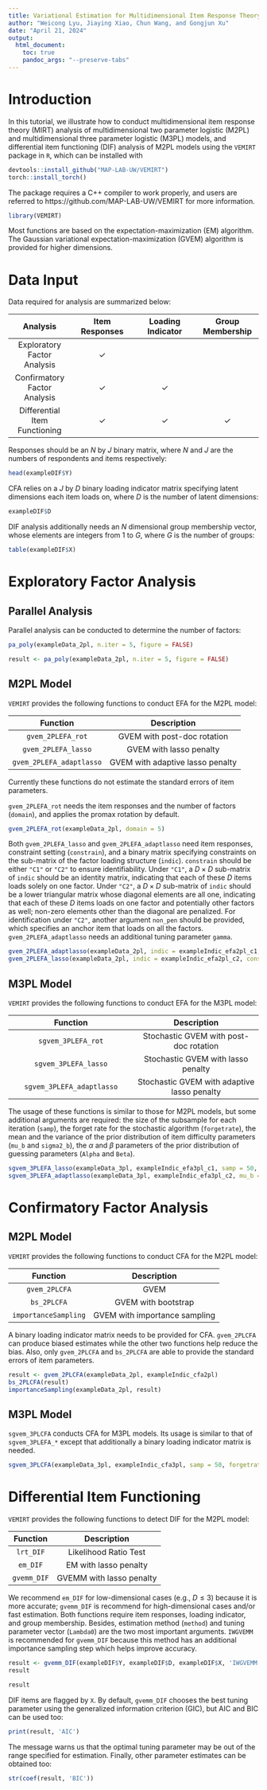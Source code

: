 ```yaml
---
title: Variational Estimation for Multidimensional Item Response Theory Using `VEMIRT`
author: "Weicong Lyu, Jiaying Xiao, Chun Wang, and Gongjun Xu"
date: "April 21, 2024"
output:
  html_document:
    toc: true
    pandoc_args: "--preserve-tabs"
---
```


# Introduction
In this tutorial, we illustrate how to conduct multidimensional item response theory (MIRT) analysis of multidimensional two parameter logistic (M2PL) and multidimensional three parameter logistic (M3PL) models, and differential item functioning (DIF) analysis of M2PL models using the `VEMIRT` package in `R`, which can be installed with
```r
devtools::install_github("MAP-LAB-UW/VEMIRT")
torch::install_torch()
```
The package requires a C++ compiler to work properly, and users are referred to https://github.com/MAP-LAB-UW/VEMIRT for more information.
```r
library(VEMIRT)
```
Most functions are based on the expectation-maximization (EM) algorithm. The Gaussian variational expectation-maximization (GVEM) algorithm is provided for higher dimensions.


# Data Input
Data required for analysis are summarized below:

| Analysis | Item Responses | Loading Indicator | Group Membership |
| :-: | :-: | :-: | :-: |
| Exploratory Factor Analysis | $\checkmark$ |
| Confirmatory Factor Analysis | $\checkmark$ | $\checkmark$ |
| Differential Item Functioning | $\checkmark$ | $\checkmark$ | $\checkmark$ |

Responses should be an $N$ by $J$ binary matrix, where $N$ and $J$ are the numbers of respondents and items respectively:
```r
head(exampleDIF$Y)
```

CFA relies on a $J$ by $D$ binary loading indicator matrix specifying latent dimensions each item loads on, where $D$ is the number of latent dimensions:
```r
exampleDIF$D
```

DIF analysis additionally needs an $N$ dimensional group membership vector, whose elements are integers from $1$ to $G$, where $G$ is the number of groups:
```r
table(exampleDIF$X)
```


<!-- `VEMIRT` provides simulated data set `exampleDIF` as an example: -->
<!-- ```{r} -->
<!-- str(exampleDIF) -->
<!-- ``` -->
<!-- `Y` is an $N$ by $J$ binary response matrix, where $N$ and $J$ are the numbers of respondents and items respectively: -->
<!-- ```{r} -->
<!-- head(exampleDIF$Y) -->
<!-- ``` -->
<!-- `D` is a $J$ by $D$ binary loading indicator matrix specifying latent dimensions each item loads on, where $D$ is the number of latent dimensions: -->
<!-- ```{r} -->
<!-- exampleDIF$D -->
<!-- ``` -->
<!-- `X` is an $N$ dimensional vector of integers from $1$ to $G$, where $G$ is the number of groups: -->
<!-- ```{r} -->
<!-- table(exampleDIF$X) -->
<!-- ``` -->
<!-- The first `j` items of the data have DIF on both slopes and intercepts: -->
<!-- ```{r} -->
<!-- exampleDIF$j -->
<!-- with(exampleDIF$params, cbind(a[1, , ], a[2, , ], a[3, , ])) -->
<!-- exampleDIF$params$b -->
<!-- ``` -->
<!-- `params$theta` is the respondent latent traits: -->
<!-- ```{r} -->
<!-- head(exampleDIF$params$theta) -->
<!-- ``` -->
<!-- Only `Y`, `D` and `X` are needed for DIF analysis, while `j` and `params` are the parameters used for generating the item responses. -->


# Exploratory Factor Analysis
## Parallel Analysis
Parallel analysis can be conducted to determine the number of factors:
```r
pa_poly(exampleData_2pl, n.iter = 5, figure = FALSE)
```
```r
result <- pa_poly(exampleData_2pl, n.iter = 5, figure = FALSE)
```

## M2PL Model
`VEMIRT` provides the following functions to conduct EFA for the M2PL model:

| Function | Description |
| :-: | :-: |
| `gvem_2PLEFA_rot` | GVEM with post-doc rotation |
| `gvem_2PLEFA_lasso` | GVEM with lasso penalty |
| `gvem_2PLEFA_adaptlasso` | GVEM with adaptive lasso penalty |

Currently these functions do not estimate the standard errors of item parameters.

`gvem_2PLEFA_rot` needs the item responses and the number of factors (`domain`), and applies the promax rotation by default.
```r
gvem_2PLEFA_rot(exampleData_2pl, domain = 5)
```

Both `gvem_2PLEFA_lasso` and `gvem_2PLEFA_adaptlasso` need item responses, constraint setting (`constrain`), and a binary matrix specifying constraints on the sub-matrix of the factor loading structure (`indic`). `constrain` should be either `"C1"` or `"C2"` to ensure identifiability. Under `"C1"`, a $D\times D$ sub-matrix of `indic` should be an identity matrix, indicating that each of these $D$ items loads solely on one factor. Under `"C2"`, a $D\times D$ sub-matrix of `indic` should be a lower triangular matrix whose diagonal elements are all one, indicating that each of these $D$ items loads on one factor and potentially other factors as well; non-zero elements other than the diagonal are penalized. For identification under `"C2"`, another argument `non_pen` should be provided, which specifies an anchor item that loads on all the factors. `gvem_2PLEFA_adaptlasso` needs an additional tuning parameter `gamma`.
```r
gvem_2PLEFA_adaptlasso(exampleData_2pl, indic = exampleIndic_efa2pl_c1, constrain = "C1")
gvem_2PLEFA_lasso(exampleData_2pl, indic = exampleIndic_efa2pl_c2, constrain = "C2", non_pen = 61, gamma = 2)
```

## M3PL Model
`VEMIRT` provides the following functions to conduct EFA for the M3PL model:

| Function | Description |
| :-: | :-: |
| `sgvem_3PLEFA_rot` | Stochastic GVEM with post-doc rotation |
| `sgvem_3PLEFA_lasso` | Stochastic GVEM with lasso penalty |
| `sgvem_3PLEFA_adaptlasso` | Stochastic GVEM with adaptive lasso penalty |

The usage of these functions is similar to those for M2PL models, but some additional arguments are required: the size of the subsample for each iteration (`samp`), the forget rate for the stochastic algorithm (`forgetrate`), the mean and the variance of the prior distribution of item difficulty parameters (`mu_b` and `sigma2_b`), the $\alpha$ and $\beta$ parameters of the prior distribution of guessing parameters (`Alpha` and `Beta`).
```r
sgvem_3PLEFA_lasso(exampleData_3pl, exampleIndic_efa3pl_c1, samp = 50, forgetrate = 0.51, mu_b = 0, sigma2_b = 4, Alpha = 10, Beta = 40, constrain = "C1")
sgvem_3PLEFA_adaptlasso(exampleData_3pl, exampleIndic_efa3pl_c2, mu_b = 0, sigma2_b = 4, Alpha = 10, Beta = 40, constrain = "C2", non_pen = 19, gamma = 2)
```


# Confirmatory Factor Analysis
## M2PL Model
`VEMIRT` provides the following functions to conduct CFA for the M2PL model:

| Function | Description |
| :-: | :-: |
| `gvem_2PLCFA` | GVEM |
| `bs_2PLCFA` | GVEM with bootstrap |
| `importanceSampling` | GVEM with importance sampling |

A binary loading indicator matrix needs to be provided for CFA. `gvem_2PLCFA` can produce biased estimates while the other two functions help reduce the bias. Also, only `gvem_2PLCFA` and `bs_2PLCFA` are able to provide the standard errors of item parameters.
```r
result <- gvem_2PLCFA(exampleData_2pl, exampleIndic_cfa2pl)
bs_2PLCFA(result)
importanceSampling(exampleData_2pl, result)
```

## M3PL Model
`sgvem_3PLCFA` conducts CFA for M3PL models. Its usage is similar to that of `sgvem_3PLEFA_*` except that additionally a binary loading indicator matrix is needed.
```r
sgvem_3PLCFA(exampleData_3pl, exampleIndic_cfa3pl, samp = 50, forgetrate = 0.51, mu_b = 0, sigma2_b = 4, Alpha = 10, Beta = 40)
```


# Differential Item Functioning
`VEMIRT` provides the following functions to detect DIF for the M2PL model:

| Function | Description |
| :-: | :-: |
| `lrt_DIF` | Likelihood Ratio Test |
| `em_DIF` | EM with lasso penalty |
| `gvemm_DIF` | GVEMM with lasso penalty |

We recommend `em_DIF` for low-dimensional cases (e.g., $D\leq 3$) because it is more accurate; `gvemm_DIF` is recommend for high-dimensional cases and/or fast estimation. Both functions require item responses, loading indicator, and group membership. Besides, estimation method (`method`) and tuning parameter vector (`Lambda0`) are the two most important arguments. `IWGVEMM` is recommended for `gvemm_DIF` because this method has an additional importance sampling step which helps improve accuracy.
```r
result <- gvemm_DIF(exampleDIF$Y, exampleDIF$D, exampleDIF$X, 'IWGVEMM', seq(0.2, 0.7, by = 0.1))
result
```
```r
result
```

DIF items are flagged by `X`. By default, `gvemm_DIF` chooses the best tuning parameter using the generalized information criterion (GIC), but AIC and BIC can be used too:
```r
print(result, 'AIC')
```
The message warns us that the optimal tuning parameter may be out of the range specified for estimation.
Finally, other parameter estimates can be obtained too:
```r
str(coef(result, 'BIC'))
```
